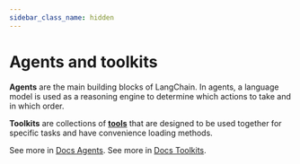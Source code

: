 ```yaml
---
sidebar_class_name: hidden
---
```


# Agents and toolkits


**Agents** are the main building blocks of LangChain. 
In agents, a language model is used as a reasoning engine to determine which actions to take and in which order.

**Toolkits** are collections of [**tools**](/docs/modules/agents/tools/) that are designed to be used together
for specific tasks and have convenience loading methods.


See more in [Docs Agents](/docs/modules/agents/).
See more in [Docs Toolkits](/docs/modules/agents/toolkits/).
